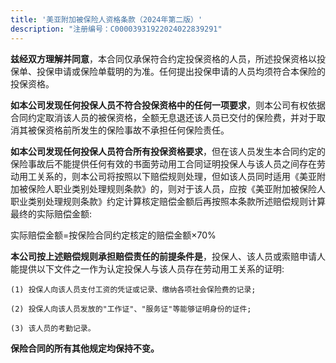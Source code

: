 ```yaml
---
title: '美亚附加被保险人资格条款（2024年第二版）'
description: "注册编号：C00003931922024022839291"
---
```


**兹经双方理解并同意**，本合同仅承保符合约定投保资格的人员，所述投保资格以投保单、投保申请或保险单载明的为准。任何提出投保申请的人员均须符合本保险的投保资格。

**如本公司发现任何投保人员不符合投保资格中的任何一项要求**，则本公司有权依据合同约定取消该人员的被保资格，全额无息退还该人员已交付的保险费，并对于取消其被保资格前所发生的保险事故不承担任何保险责任。

**如本公司发现任何投保人员符合所有投保资格要求**，但在该人员发生本合同约定的保险事故后不能提供任何有效的书面劳动用工合同证明投保人与该人员之间存在劳动用工关系的，则本公司将按照以下赔偿规则处理，但如该人员同时适用《美亚附加被保险人职业类别处理规则条款》的，则对于该人员，应按《美亚附加被保险人职业类别处理规则条款》约定计算核定赔偿金额后再按照本条款所述赔偿规则计算最终的实际赔偿金额:

实际赔偿金额=按保险合同约定核定的赔偿金额×70%

**本公司按上述赔偿规则承担赔偿责任的前提条件是**，投保人、该人员或索赔申请人能提供以下文件之一作为认定投保人与该人员存在劳动用工关系的证明:

    (1) 投保人向该人员支付工资的凭证或记录、缴纳各项社会保险费的记录;

    (2) 投保人向该人员发放的"工作证"、"服务证"等能够证明身份的证件;

    (3) 该人员的考勤记录。

**保险合同的所有其他规定均保持不变。**